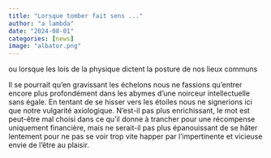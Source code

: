 ```yaml
---
title: "Lorsque tomber fait sens ..."
author: "a lambda"
date: "2024-08-01"
categories: [news]
image: "albator.png"
---
```


ou lorsque les lois de la physique dictent la posture de nos lieux communs

<!-- 
à l'échelle des molécules ces lieux n'ont plus cours
décrire l'origine d'un haut ou d'un bas des choses -->

Il se pourrait qu'en gravissant les échelons nous ne fassions qu'entrer encore plus profondément dans les abymes d'une noirceur intellectuelle sans égale.
En tentant de se hisser vers les étoiles nous ne signerions ici que notre vulgarité axiologique.
N'est-il pas plus enrichissant, le mot est peut-être mal choisi dans ce qu'il donne à trancher pour une récompense uniquement financière, mais ne serait-il pas plus épanouissant de se hâter lentement pour ne pas se voir trop vite happer par l'impertinente et vicieuse envie de l'être au plaisir.
